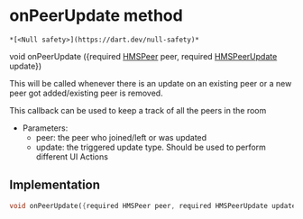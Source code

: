 # onPeerUpdate method

    *[<Null safety>](https://dart.dev/null-safety)*

void onPeerUpdate
({required [HMSPeer](../../hmssdk_flutter/HMSPeer-class) peer, required [HMSPeerUpdate](../../hmssdk_flutter/HMSPeerUpdate-class) update})

<p>This will be called whenever there is an update on an existing peer
or a new peer got added/existing peer is removed.</p>
<p>This callback can be used to keep a track of all the peers in the room</p>
<ul>
<li>Parameters:
<ul>
<li>peer: the peer who joined/left or was updated</li>
<li>update: the triggered update type. Should be used to perform different UI Actions</li>
</ul>
</li>
</ul>

## Implementation

```dart
void onPeerUpdate({required HMSPeer peer, required HMSPeerUpdate update});
```
